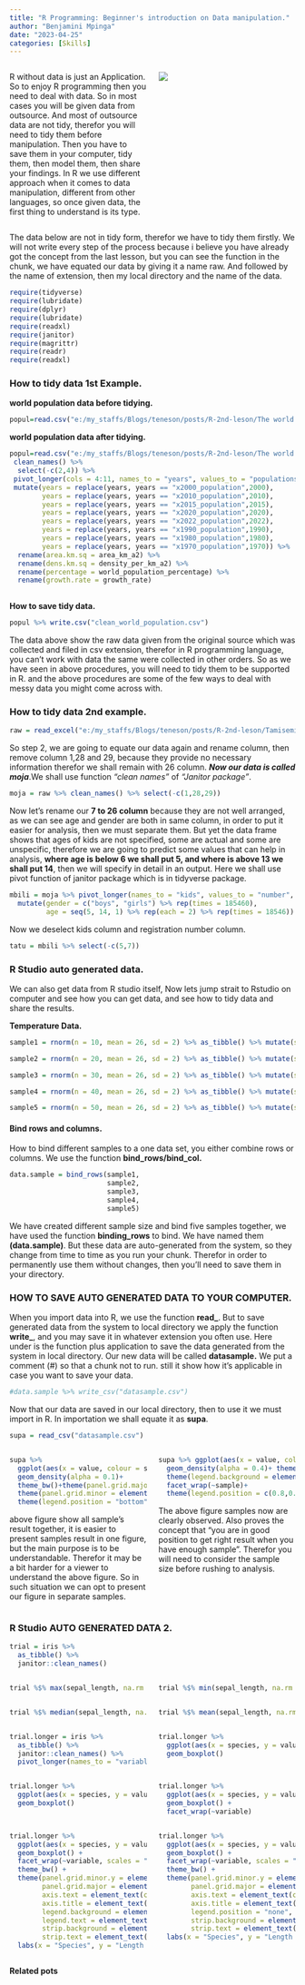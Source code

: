 ```yaml
---
title: "R Programming: Beginner's introduction on Data manipulation."
author: "Benjamini Mpinga"
date: "2023-04-25"
categories: [Skills]
---
```

::: columns
:::: {.column width="50%"}

R without data is just an Application. So to enjoy R programming then you need to deal with data. So in most cases you will  be given data from outsource. And most  of outsource data are not tidy, therefor you will need to tidy them before manipulation. Then you have to save them in your computer, tidy them, then model them, then share your findings. In R we use different approach when it comes to data manipulation, different from other languages, so once given data, the first thing to understand is its type.

::: 
:::: {.column width="50%"}

![](world-pop.jpg)
::: 
:::: 

The data below are not in tidy form, therefor we have to tidy them firstly. We will not write every step of the process because i believe you have already got the concept from the last lesson, but you can see the function in the chunk, we have equated our data by giving it a name raw. And followed by the name of extension, then my local directory and the name of the data.

```r
require(tidyverse)
require(lubridate)
require(dplyr)
require(lubridate)
require(readxl)
require(janitor)
require(magrittr)
require(readr)
require(readxl)
```

### How to tidy data 1st Example.

**world population data before tidying.**

```r
popul=read.csv("e:/my_staffs/Blogs/teneson/posts/R-2nd-leson/The world population data/world_population.csv")
```

**world population data after tidying.**


```r
popul=read.csv("e:/my_staffs/Blogs/teneson/posts/R-2nd-leson/The world population data/world_population.csv") %>%
 clean_names() %>% 
  select(-c(2,4)) %>% 
 pivot_longer(cols = 4:11, names_to = "years", values_to = "populations") %>% 
 mutate(years = replace(years, years == "x2000_population",2000), 
        years = replace(years, years == "x2010_population",2010),
        years = replace(years, years == "x2015_population",2015),
        years = replace(years, years == "x2020_population",2020),
        years = replace(years, years == "x2022_population",2022),
        years = replace(years, years == "x1990_population",1990),
        years = replace(years, years == "x1980_population",1980), 
        years = replace(years, years == "x1970_population",1970)) %>% 
  rename(area.km.sq = area_km_a2) %>% 
  rename(dens.km.sq = density_per_km_a2) %>% 
  rename(percentage = world_population_percentage) %>% 
  rename(growth.rate = growth_rate)
   
```

**How to save tidy data.** 

```r
popul %>% write.csv("clean_world_population.csv")
```

The data above show the raw data given from the original source which was collected and filed in csv extension, therefor in R programming language, you can't work with data the same were collected in other orders. So as we have seen in above procedures, you will need to tidy them to be supported  in R. and the above procedures are some of the few ways to deal with messy data you might come across with. 

### How to tidy data 2nd example.

```r
raw = read_excel("e:/my_staffs/Blogs/teneson/posts/R-2nd-leson/Tamisemi/Primary Enrolment by Age and Sex,2021.xls")
```

So step 2, we are going to equate our data again and rename column, then remove column 1,28 and 29, because they provide no necessary information therefor we shall remain with 26 column. ***Now our data is called moja***.We shall use function *"clean names"* of *"Janitor package"*.


```r
moja = raw %>% clean_names() %>% select(-c(1,28,29))
```

Now let's rename  our **7 to 26 column** because they are not well arranged, as we can see age and gender are both in same column, in order to put it easier for analysis, then we must separate them. But yet the data frame shows that ages of kids are not specified, some are actual and some are unspecific, therefore we are going to predict some values that can help in analysis, **where age is below 6 we shall put 5, and where is above 13 we shall put 14**, then we will specify in detail in an output. Here we shall use pivot function of janitor package which is in tidyverse package.


```r
mbili = moja %>% pivot_longer(names_to = "kids", values_to = "number", cols = 7:26) %>% 
  mutate(gender = c("boys", "girls") %>% rep(times = 185460),
         age = seq(5, 14, 1) %>% rep(each = 2) %>% rep(times = 18546)) 
```


Now we deselect kids column and registration number column.

```r
tatu = mbili %>% select(-c(5,7))
```


### R Studio auto generated data.

We can also get data from R studio itself, Now lets jump strait to Rstudio on computer and see how you can get data,  and see how to tidy data and share the results. 

**Temperature Data.**

```r
sample1 = rnorm(n = 10, mean = 26, sd = 2) %>% as_tibble() %>% mutate(sample = "samp1")

sample2 = rnorm(n = 20, mean = 26, sd = 2) %>% as_tibble() %>% mutate(sample = "samp2")

sample3 = rnorm(n = 30, mean = 26, sd = 2) %>% as_tibble() %>% mutate(sample = "samp3")

sample4 = rnorm(n = 40, mean = 26, sd = 2) %>% as_tibble() %>% mutate(sample = "samp4")

sample5 = rnorm(n = 50, mean = 26, sd = 2) %>% as_tibble() %>% mutate(sample = "samp5")

```

#### Bind rows and columns.

How to bind different samples to a one data set, you either combine rows or columns. We use the function **bind_rows/bind_col.**

```r
data.sample = bind_rows(sample1,
                        sample2,
                        sample3,
                        sample4,
                        sample5)
```

We have created different sample size and bind five samples together, we have used the function **binding_rows** to bind. We have named them **(data.sample)**. But these data are auto-generated from the system, so they change from time to time as you run your chunk. Therefor in order to permanently use them without changes, then you'll need to save them in your directory.

### HOW TO SAVE AUTO GENERATED DATA TO YOUR COMPUTER.

When you import data into R, we use the function **read_**. But to save generated data from the system to local directory we apply the function **write_**, and you may save it in whatever extension you often use. Here under is the function plus application to save the data generated from the system in local directory. Our new data will be called **datasample.** We put a comment (#) so that a chunk not to run. still it show how it's applicable in case you want to save your data.

```r
#data.sample %>% write_csv("datasample.csv")
```

Now that our data are saved in our local directory, then to use it we must import in R. In importation we shall equate it as **supa**.

```r
supa = read_csv("datasample.csv")
```

::: columns
:::: {.column width="50%"}

```r
supa %>% 
  ggplot(aes(x = value, colour = sample, fill = sample))+
  geom_density(alpha = 0.1)+
  theme_bw()+theme(panel.grid.major = element_blank())+
  theme(panel.grid.minor = element_blank())+
  theme(legend.position = "bottom")+theme(axis.text.x = element_text(colour = "darkblue", size = 10),axis.text.y = element_text(colour = "darkblue", size = 10),axis.title = element_text(colour = "darkblue", size = 13),legend.text = element_text(colour = "darkblue"),legend.title = element_text(colour = "darkblue", size = 10))
```

above figure show all sample's result together, it is easier to present samples result in one figure, but the main purpose is to be understandable. Therefor it may be a bit harder for a viewer to understand the above figure. So in such situation we can opt to present our figure in separate samples. 

:::
:::: {.column width="50%"}


```r
supa %>% ggplot(aes(x = value, colour = sample, fill =sample))+
  geom_density(alpha = 0.4)+ theme_bw()+
  theme(legend.background = element_blank())+
  facet_wrap(~sample)+
  theme(legend.position = c(0.8,0.25),panel.grid = element_line(colour = "white"),axis.title = element_text(colour = "darkblue", size =13),axis.text = element_text(colour = "darkblue", size = 10),strip.background = element_rect(fill = "lightblue"),strip.text.x = element_text(colour = "darkblue", size = 10),legend.text = element_text(colour = "darkblue", size = 10),legend.title = element_text(colour = "darkblue"))
```

The above figure samples now are clearly observed. Also proves the concept that "you are in good position to get right result when you have enough sample". Therefor you will need to consider the sample size before rushing to analysis.

::: 
:::: 

### R Studio AUTO GENERATED DATA 2.

```r
trial = iris %>% 
  as_tibble() %>% 
  janitor::clean_names() 
```


::: columns
:::: {.column width="50%"}

```r
trial %$% max(sepal_length, na.rm = TRUE) 
```


::: 
:::: {.column width="50%"}

```r

trial %$% min(sepal_length, na.rm = TRUE) 
```
::: 
:::: 


::: columns
:::: {.column width="50%"}

```r
trial %$% median(sepal_length, na.rm = TRUE) 
```
::: 
:::: {.column width="50%"}

```r
trial %$% mean(sepal_length, na.rm = TRUE) 
```

::: 
:::: 

::: columns
:::: {.column width="50%"}

 
```r
trial.longer = iris %>% 
  as_tibble() %>% 
  janitor::clean_names() %>% 
  pivot_longer(names_to = "variable", values_to = "value", cols = 1:4)
```

::: 
:::: {.column width="50%"}


```r
trial.longer %>% 
  ggplot(aes(x = species, y = value, color = variable)) +
  geom_boxplot()
```


::: 
::::


::: columns
:::: {.column width="50%"}

```r
trial.longer %>% 
  ggplot(aes(x = species, y = value, fill = variable)) +
  geom_boxplot()
```

::: 
:::: {.column width="50%"}

```r
trial.longer %>% 
  ggplot(aes(x = species, y = value, fill = variable)) +
  geom_boxplot() +
  facet_wrap(~variable)
```

:::
::::

::: columns
:::: {.column width="50%"}

```r
trial.longer %>% 
  ggplot(aes(x = species, y = value, fill = variable)) +
  geom_boxplot() +
  facet_wrap(~variable, scales = "free_y") +
  theme_bw() +
  theme(panel.grid.minor.y = element_blank(),
        panel.grid.major = element_line(linetype = "dashed", colour = "grey90"),
        axis.text = element_text(colour = "black", size = 10),
        axis.title = element_text(colour = "black", size = 11),
        legend.background = element_rect(colour = "black", fill = NA),
        legend.text = element_text(colour = "black", size = 10),
        strip.background = element_rect(fill = NA),
        strip.text = element_text(colour = "black", size = 10)) +
  labs(x = "Species", y = "Length (cm)")
```

::: 
:::: {.column width="50%"}

```r
trial.longer %>% 
  ggplot(aes(x = species, y = value, fill = variable)) +
  geom_boxplot() +
  facet_wrap(~variable, scales = "free_y") +
  theme_bw() +
  theme(panel.grid.minor.y = element_blank(),
        panel.grid.major = element_line(linetype = "dashed", colour = "grey90"),
        axis.text = element_text(colour = "black", size = 10),
        axis.title = element_text(colour = "black", size = 11),
        legend.position = "none",
        strip.background = element_rect(fill = "NA"),
        strip.text = element_text(colour = "black", size = 10)) +
  labs(x = "Species", y = "Length (cm)")
```

::: 
:::: 

**Related pots**
